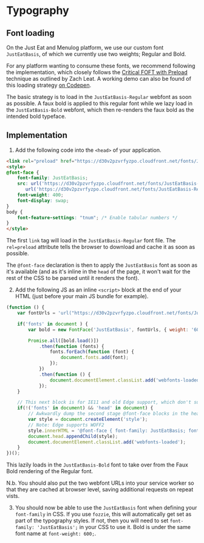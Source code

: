 <Meta title="Development/Typography"/>

# Typography

## Font loading

On the Just Eat and Menulog platform, we use our custom font `JustEatBasis`, of which we currently use two weights; Regular and Bold.

For any platform wanting to consume these fonts, we recommend following the implementation, which closely follows the [Critical FOFT with Preload](https://www.zachleat.com/web/comprehensive-webfonts/#critical-foft-preload) technique as outlined by Zach Leat. A working demo can also be found of this loading strategy [on Codepen](https://codepen.io/ashleynolan/pen/gOrMpex).

The basic strategy is to load in the `JustEatBasis-Regular` webfont as soon as possible. A faux bold is applied to this regular font while we lazy load in the `JustEatBasis-Bold` webfont, which then re-renders the faux bold as the intended bold typeface.

## Implementation

1. Add the following code into the `<head>` of your application.

```html
<link rel="preload" href="https://d30v2pzvrfyzpo.cloudfront.net/fonts/JustEatBasis-Regular-optimised.woff2" as="font" type="font/woff2" crossorigin>
<style>
@font-face {
    font-family: JustEatBasis;
    src: url('https://d30v2pzvrfyzpo.cloudfront.net/fonts/JustEatBasis-Regular-optimised.woff2') format("woff2"),
       url('https://d30v2pzvrfyzpo.cloudfront.net/fonts/JustEatBasis-Regular-optimised.woff') format("woff");
    font-weight: 400;
    font-display: swap;
}
body {
    font-feature-settings: "tnum"; /* Enable tabular numbers */
}
</style>
```

   The first `link` tag will load in the `JustEatBasis-Regular` font file. The `rel=preload` attribute tells the browser to download and cache it as soon as possible.

   The `@font-face` declaration is then to apply the `JustEatBasis` font as soon as it's available (and as it's inline in the `head` of the page, it won't wait for the rest of the CSS to be parsed until it renders the font).

2. Add the following JS as an inline `<script>` block at the end of your HTML (just before your main JS bundle for example).

```js
(function () {
    var fontUrls = 'url("https://d30v2pzvrfyzpo.cloudfront.net/fonts/JustEatBasis-Bold-optimised.woff2") format("woff2"), url("https://d30v2pzvrfyzpo.cloudfront.net/fonts/JustEatBasis-Bold-optimised.woff") format("woff")';

    if('fonts' in document ) {
        var bold = new FontFace('JustEatBasis', fontUrls, { weight: '600' });

        Promise.all([bold.load()])
            .then(function (fonts) {
                fonts.forEach(function (font) {
                    document.fonts.add(font);
                });
            })
            .then(function () {
                document.documentElement.classList.add('webfonts-loaded');
            });
    }

    // This next block is for IE11 and old Edge support, which don't support the new Font loading API
    if(!('fonts' in document) && 'head' in document) {
        // Awkwardly dump the second stage @font-face blocks in the head
        var style = document.createElement('style');
        // Note: Edge supports WOFF2
        style.innerHTML = '@font-face { font-family: JustEatBasis; font-weight: 600; src: ' + fontUrls + '; }';
        document.head.appendChild(style);
        document.documentElement.classList.add('webfonts-loaded');
    }
})();
```

This lazily loads in the `JustEatBasis-Bold` font to take over from the Faux Bold rendering of the Regular font.

N.b. You should also put the two webfont URLs into your service worker so that they are cached at browser level, saving additional requests on repeat vists.

3. You should now be able to use the `JustEatBasis` font when defining your `font-family` in CSS. If you use `fozzie`, this will automatically get set as part of the typography styles. If not, then you will need to set `font-family: 'JustEatBasis';` in your CSS to use it. Bold is under the same font name at `font-weight: 600;`.
